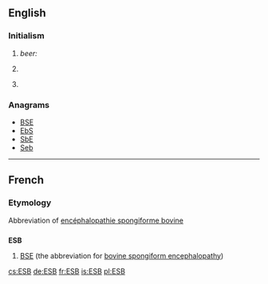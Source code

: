 ==English==

===Initialism===
{{en-initialism}}

# ''beer:'' {{initialism of|w:Extra special bitter|extra special bitter}}
# {{context|computing}} {{initialism of|enterprise service bus}}
# {{Ireland}} {{initialism of|w:Electricity Supply Board|Electricity Supply Board}}

===Anagrams===
* [[BSE#English|BSE]]
* [[EbS#English|EbS]]
* [[SbE#English|SbE]]
* [[Seb#English|Seb]]

----

==French==

===Etymology===
Abbreviation of [[encéphalopathie spongiforme bovine]]

==={{initialism-old|fr}}===
'''ESB'''

# [[BSE]] (the abbreviation for [[bovine spongiform encephalopathy]])

[[cs:ESB]]
[[de:ESB]]
[[fr:ESB]]
[[is:ESB]]
[[pl:ESB]]